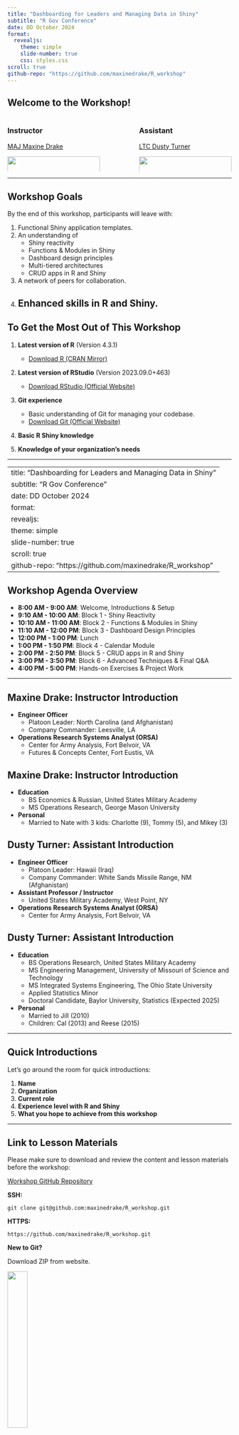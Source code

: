 ```yaml
---
title: "Dashboarding for Leaders and Managing Data in Shiny"
subtitle: "R Gov Conference"
date: DD October 2024
format: 
  revealjs:
    theme: simple
    slide-number: true
    css: styles.css  
scroll: true
github-repo: "https://github.com/maxinedrake/R_workshop"
---
```


<!-- ATTENTION! -->
<!-- To render this document, you must have {reactable} installed -->


## Welcome to the Workshop!

:::{.columns}
::: {.column width="45%"}
### **Instructor**  
[MAJ Maxine Drake](https://www.linkedin.com/in/maxinedrake/)

![](images/max-family.jpg){width=100%}
:::

::: {.column width="10%"}
&nbsp;
:::

::: {.column width="45%"}
### **Assistant**  
[LTC Dusty Turner](https://www.linkedin.com/in/dustysturner/)

![](images/dusty-family.jpg){width=100%}
:::
:::

---

## Workshop Goals {.smaller} 

By the end of this workshop, participants will leave with:

1. Functional Shiny application templates.
2. An understanding of 
   * Shiny reactivity
   * Functions & Modules in Shiny
   * Dashboard design principles
   * Multi-tiered architectures
   * CRUD apps in R and Shiny
3. A network of peers for collaboration.
4. Enhanced skills in R and Shiny.
---

## To Get the Most Out of This Workshop {.smaller}

1. **Latest version of R** (Version 4.3.1)  
   - [Download R (CRAN Mirror)](https://cran.r-project.org/mirrors.html)  

2. **Latest version of RStudio** (Version 2023.09.0+463)  
   - [Download RStudio (Official Website)](https://posit.co/download/rstudio-desktop/)  

3. **Git experience**  
   - Basic understanding of Git for managing your codebase. 
   - [Download Git (Official Website)](https://git-scm.com/downloads)

4. **Basic R Shiny knowledge**

5. **Knowledge of your organization’s needs**  

---

---
title: "Dashboarding for Leaders and Managing Data in Shiny"
subtitle: "R Gov Conference"
date: DD October 2024
format: 
  revealjs:
    theme: simple
    slide-number: true
scroll: true
github-repo: "https://github.com/maxinedrake/R_workshop"
---

## Workshop Agenda Overview {.smaller}

- **8:00 AM - 9:00 AM**: Welcome, Introductions & Setup  
- **9:10 AM - 10:00 AM**: Block 1 - Shiny Reactivity  
- **10:10 AM - 11:00 AM**: Block 2 - Functions & Modules in Shiny 
- **11:10 AM - 12:00 PM**: Block 3 - Dashboard Design Principles  
- **12:00 PM - 1:00 PM**: Lunch  
- **1:00 PM - 1:50 PM**: Block 4 - Calendar Module 
- **2:00 PM - 2:50 PM**: Block 5 - CRUD apps in R and Shiny
- **3:00 PM - 3:50 PM**: Block 6 - Advanced Techniques & Final Q&A  
- **4:00 PM - 5:00 PM**: Hands-on Exercises & Project Work  

---

## Maxine Drake: Instructor Introduction {.smaller}

- **Engineer Officer**  
  - Platoon Leader: North Carolina (and Afghanistan)  
  - Company Commander: Leesville, LA

- **Operations Research Systems Analyst (ORSA)**  
  - Center for Army Analysis, Fort Belvoir, VA
  - Futures & Concepts Center, Fort Eustis, VA

## Maxine Drake: Instructor Introduction {.smaller}

- **Education**  
  - BS Economics & Russian, United States Military Academy  
  - MS Operations Research, George Mason University  

- **Personal**  
  - Married to Nate with 3 kids: Charlotte (9), Tommy (5), and Mikey (3)

## Dusty Turner: Assistant Introduction {.smaller}

- **Engineer Officer**  
  - Platoon Leader: Hawaii (Iraq)  
  - Company Commander: White Sands Missile Range, NM (Afghanistan)

- **Assistant Professor / Instructor**  
  - United States Military Academy, West Point, NY

- **Operations Research Systems Analyst (ORSA)**  
  - Center for Army Analysis, Fort Belvoir, VA

## Dusty Turner: Assistant Introduction {.smaller}

- **Education**  
  - BS Operations Research, United States Military Academy  
  - MS Engineering Management, University of Missouri of Science and Technology  
  - MS Integrated Systems Engineering, The Ohio State University  
  - Applied Statistics Minor  
  - Doctoral Candidate, Baylor University, Statistics (Expected 2025)

- **Personal**  
  - Married to Jill (2010)  
  - Children: Cal (2013) and Reese (2015)

---

## Quick Introductions {.smaller}

Let's go around the room for quick introductions:

1. **Name**
2. **Organization**
3. **Current role**
4. **Experience level with R and Shiny**
5. **What you hope to achieve from this workshop**

---

## Link to Lesson Materials {.smaller}

Please make sure to download and review the content and lesson materials before the workshop: 

[Workshop GitHub Repository](https://github.com/maxinedrake/R_workshop)

**SSH:**  
```
git clone git@github.com:maxinedrake/R_workshop.git
```

**HTTPS:**
``` 
https://github.com/maxinedrake/R_workshop.git
```

**New to Git?**

Download ZIP from website.

![](images/git-screenshot.png){width=30%}

---

## Welcome, Introductions & Setting Up Your Environment
<br>

### 8:00 AM - 9:00 AM

---

## Shiny Reactivity

###### [Mastering Shiny by Hadley Wickham](https://mastering-shiny.org/)  

```{=html}
<iframe width="1000" height="450" src="https://mastering-shiny.org/basic-reactivity.html"></iframe>
```

## Shiny Reactivity {.smaller}

Now, we'll open `R_Workshop/tutorial_reactives/app_reactives.R` and work from there. 

---

## Functions & Modules in Shiny

###### [Mastering Shiny by Hadley Wickham](https://mastering-shiny.org/)  
```{=html}
<iframe width="1000" height="450" src="https://mastering-shiny.org/scaling-functions.html"></iframe>
```

## Functions & Modules in Shiny {.smaller}


Now, we'll open `R_Workshop/tutorial_modules/app_modules.R` and work from there. 

---

## Dashboard Design Principles {.smaller}

Effective dashboard design ensures that the audience can quickly absorb critical information and make informed decisions. Here are the key principles:

<!-- <br> -->

#### 1. **Understand the *Purpose*, *Audience* and *Context* **

:::{.columns}
::: {.column width="45%"}
#### 2. **Simple & Clear Visual Elements**
   - Opt for simple and effective visualizations.
   - Too many graphs or charts = cognitive overload.
   - Consider interactivity so the user can explore.
:::

::: {.column width="55%"}
<span style="float:right"><font size = "2">[https://www.tapclicks.com/blog/data-visualization-types](https://www.tapclicks.com/blog/data-visualization-types)</font></span>

![](images/types-of-visuals.jpg){width=100%}

:::

:::

## Dashboard Design Principles {.smaller}

<br>

##### 3. **Prioritization of Information**
   - Ensure that decision-making data is accessible at a glance.
   - Use size, position, and color to draw attention to key metrics.

<br>

##### 4. **Balance Timely Data against Speed of App**
   - Minimize data operations within app session
   - Maximize user's ability to see timely data 
   - What does "Timely Data" mean for you projects? 

## Dashboard Design Principles {.smaller}

<br>

##### 5. **Consistency**
   - Consistent formatting, fonts, and **color** schemes.
   - Consistent types of charts for similar types of data to foster familiarity.

<br>

##### 6. **Accessibility**
   - Ensure the dashboard is easy to use, even for individuals who may not be highly technical.
   - Use color contrast and design elements that are accessible to all users, including those with visual impairments.
   - Provide tooltips or brief explanations for more complex metrics.

## Dashboard Design Principles {.smaller}

#### Resources

- "The Visual Display of Quantitative Information" by Edward Tufte
   A classic, emphasizing clarity, precision, and efficiency in visualizing data.

- "Storytelling with Data: A Data Visualization Guide for Business Professionals" by Cole Nussbaumer Knaflic  
   Practical tips for using data visualization as a communication tool, with a focus on business.

- "Information Dashboard Design: Displaying Data for At-a-Glance Monitoring" by Stephen Few  
   Guidelines for creating clear and actionable dashboards that allow users to quickly grasp insights.
   
- [8 Essential Dashboard Design Principles for Effective Data Visualization](https://medium.com/@mokkup/8-essential-dashboard-design-principles-for-effective-data-visualization-40653c5fd135)

---

## Lunch Break

### 12:00 PM - 1:00 PM

---

## Calendars in Shiny {.smaller}

  - [{timevis}](https://github.com/daattali/timevis): Allows you to build interactive timelines in Shiny or Quarto. It is based on the 'vis.js' Timeline JavaScript library. 

```{=html}
<iframe width="1200" height="460" src="https://daattali.com/shiny/timevis-demo/"></iframe>
```

---

## CRUD Apps in R and Shiny

### Start with your logical model
![](images/logical-model.png)

### Design CRUD tables
![](images/crud_conferences.png){width=12%}
![](images/crud_teams.png){width=35%}
![](images/crud_players.png){width=35%}


## CRUD Apps in R and Shiny {.smaller}

Check out `R_workshop > app.R`

- Use {rhandsontable}, {reactable}, or {DT} to display selectable/editable tables
- Control user submissions through `shiny::actionButton`s
- Validate user input using functions, such as `shiny::req`, `shiny::validate`, `shinyfeedback::feedback`, and `shiny::showNotification`
- A CRUD app could have the following key steps:
    1. Read in data
    2. Join and transform data into user table(s), using a function
    3. Make your user table to a reactive object, using `reactiveValues`
    4. Upon user submission, there are two subprocesses:
    
    - Transform submission back into original raw table structure, using a function, then write to data
    - Update your reactive user table with submission

---

## Advanced Techniques & Final Q&A 

---

## Hands-on Exercises & Project Work

---

## Summary & Wrap-Up